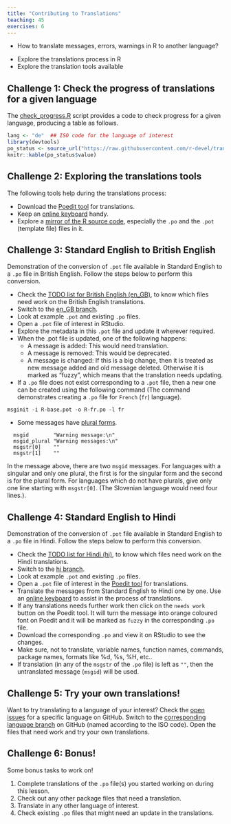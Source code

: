 ```yaml
---
title: "Contributing to Translations"
teaching: 45
exercises: 6
---
```


:::::::::::::::::::::::::::::::::::::: questions 

- How to translate messages, errors, warnings in R to another language?

::::::::::::::::::::::::::::::::::::::::::::::::

::::::::::::::::::::::::::::::::::::: objectives

- Explore the translations process in R
- Explore the translation tools available

::::::::::::::::::::::::::::::::::::::::::::::::

:::::::::::::::::::::::::::::::: challenge

## Challenge 1: Check the progress of translations for a given language

The [check_progress.R](https://github.com/r-devel/translations-campfire/blob/main/check_progress.R) script provides a code to check progress for a given language, producing a table as follows.

```r
lang <- "de"  ## ISO code for the language of interest
library(devtools)
po_status <- source_url("https://raw.githubusercontent.com/r-devel/translations-campfire/main/check_progress.R")
knitr::kable(po_status$value)
```

:::::::::::::::::::::::::::::::::::::::::

:::::::::::::::::::::::::::::::: challenge

## Challenge 2: Exploring the translations tools

The following tools help during the translations process:

- Download the [Poedit tool](https://poedit.net/download) for translations.
- Keep an [online keyboard](https://www.lexilogos.com/keyboard/index.htm) handy.
- Explore a [mirror of the R source code](https://github.com/r-devel/r-svn), especially the `.po` and the `.pot` (template file) files in it.


:::::::::::::::::::::::::::::::::::::::::

:::::::::::::::::::::::::::::: challenge

## Challenge 3: Standard English to British English

Demonstration of the conversion of `.pot` file available in Standard English to a `.po` file in British English. Follow the steps below to perform this conversion.

- Check the [TODO list for British English (en_GB)](https://github.com/r-devel/translations-campfire/issues/6), to know which files need work on the British English translations.
- Switch to the [en_GB branch](https://github.com/r-devel/translations-campfire/tree/en_GB).
- Look at example `.pot` and existing `.po` files.
- Open a `.pot` file of interest in RStudio.
- Explore the metadata in this `.pot` file and update it wherever required.
- When the .pot file is updated, one of the following happens:
  - A message is added: This would need translation.
  - A message is removed: This would be deprecated.
  - A message is changed: If this is a big change, then it is treated as new message added and old message deleted. Otherwise it is marked as “fuzzy”, which means that the translation needs updating.
- If a `.po` file does not exist corresponding to a `.pot` file, then a new one can be created using the following command (The command demonstrates creating a `.po` file for `French` (`fr`) language). 
```
msginit -i R-base.pot -o R-fr.po -l fr
```

- Some messages have [plural forms](https://developer.r-project.org/Translations30.html).

```
  msgid        "Warning message:\n"
  msgid_plural "Warning messages:\n"
  msgstr[0]    ""
  msgstr[1]    ""
```

In the message above, there are two `msgid` messages. For languages with a singular and only one plural, the first is for the singular form and the second is for the plural form. For languages which do not have plurals, give only one line starting with `msgstr[0]`. (The Slovenian language would need four lines.).

:::::::::::::::::::::::::::::::::::::::::

:::::::::::::::::::::::::::::: challenge

## Challenge 4: Standard English to Hindi

Demonstration of the conversion of `.pot` file available in Standard English to a `.po` file in Hindi. Follow the steps below to perform this conversion.

- Check the [TODO list for Hindi (hi)](https://github.com/r-devel/translations-campfire/issues/7), to know which files need work on the Hindi translations.
- Switch to the [hi branch](https://github.com/r-devel/translations-campfire/tree/hi).
- Look at example `.pot` and existing `.po` files.
- Open a `.pot` file of interest in the [Poedit tool](https://poedit.net/download) for translations.
- Translate the messages from Standard English to Hindi one by one. Use an [online keyboard](https://www.lexilogos.com/keyboard/index.htm) to assist in the process of translations.
- If any translations needs further work then click on the `needs work` button on the Poedit tool. It will turn the message into orange coloured font on Poedit and it will be marked as `fuzzy` in the corresponding `.po` file.
- Download the corresponding `.po` and view it on RStudio to see the changes.
- Make sure, not to translate, variable names, function names, commands, package names, formats like %d, %s, %H, etc..
- If translation (in any of the `msgstr` of the `.po` file) is left as `""`, then the untranslated message (`msgid`) will be used.

:::::::::::::::::::::::::::::::::::::::::::::::::::::

:::::::::::::::::::::::::::::::::::: challenge

## Challenge 5: Try your own translations!

Want to try translating to a language of your interest? Check the [open issues](https://github.com/r-devel/translations-campfire/issues) for a specific language on GitHub. Switch to the [corresponding language branch](https://github.com/r-devel/translations-campfire) on GitHub (named according to the ISO code). Open the files that need work and try your own translations.

:::::::::::::::::::::::::::::::::::::::

::::::::::::::::::::::::::::::::::: challenge

## Challenge 6: Bonus!

Some bonus tasks to work on!

1. Complete translations of the `.po` file(s) you started working on during this lesson. 
2. Check out any other package files that need a translation.
3. Translate in any other language of interest.
4. Check existing `.po` files that might need an update in the translations. 

::::::::::::::::::::::::::::::::::::::::::
